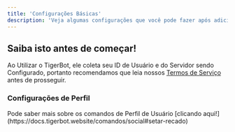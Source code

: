 ```yaml
---
title: 'Configurações Básicas'
description: 'Veja algumas configurações que você pode fazer após adicionar o Bot'
---
```


## Saiba isto antes de começar!

Ao Utilizar o TigerBot, ele coleta seu ID de Usuário e do Servidor sendo Configurado, portanto recomendamos que leia nossos [Termos de Serviço](https://tigerbot.website/termos.html) antes de prosseguir.

### Configurações de Perfil

<AccordionGroup>

<Accordion icon="person" title="Perfil de Usuário">
Pode saber mais sobre os comandos de Perfil de Usuário [clicando aqui!](https://docs.tigerbot.website/comandos/social#setar-recado)
</Accordion>

</AccordionGroup>